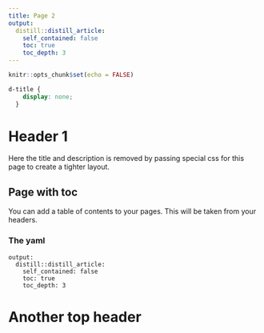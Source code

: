 ```yaml
---
title: Page 2
output:
  distill::distill_article:
    self_contained: false
    toc: true
    toc_depth: 3
---
```


```r
knitr::opts_chunk$set(echo = FALSE)
```

```css
d-title {
    display: none;
  }
```

# Header 1

Here the title and description is removed by passing special css for this page to create a tighter layout.

## Page with toc

You can add a table of contents to your pages. This will be taken from your headers.

### The yaml

```
output:
  distill::distill_article:
    self_contained: false
    toc: true
    toc_depth: 3
```

# Another top header

